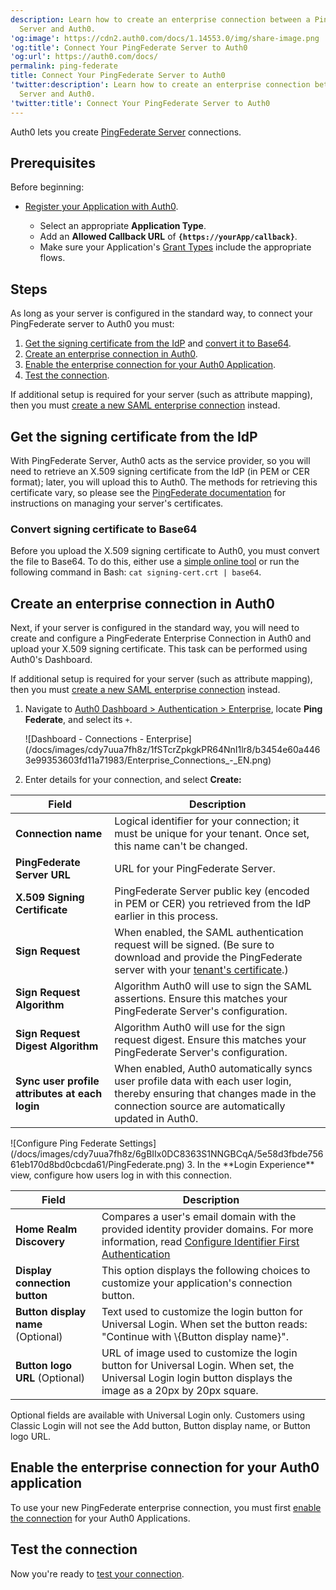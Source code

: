 ```yaml
---
description: Learn how to create an enterprise connection between a PingFederate
  Server and Auth0.
'og:image': https://cdn2.auth0.com/docs/1.14553.0/img/share-image.png
'og:title': Connect Your PingFederate Server to Auth0
'og:url': https://auth0.com/docs/
permalink: ping-federate
title: Connect Your PingFederate Server to Auth0
'twitter:description': Learn how to create an enterprise connection between a PingFederate
  Server and Auth0.
'twitter:title': Connect Your PingFederate Server to Auth0
---
```

Auth0 lets you create [PingFederate Server](https://documentation.pingidentity.com/pingfederate/pf84/#gettingStartedGuide/concept/gettingStarted.html) connections.

## Prerequisites

Before beginning:

* [Register your Application with Auth0](/docs/get-started/auth0-overview/create-applications).

  + Select an appropriate **Application Type**.
  + Add an **Allowed Callback URL** of **`{https://yourApp/callback}`**.
  + Make sure your Application's [Grant Types](/docs/get-started/applications/update-grant-types) include the appropriate flows.

## Steps

As long as your server is configured in the standard way, to connect your PingFederate server to Auth0 you must:

1. [Get the signing certificate from the IdP](#get-the-signing-certificate-from-the-idp) and [convert it to Base64](#convert-signing-certificate-to-base64).
2. [Create an enterprise connection in Auth0](#create-an-enterprise-connection-in-auth0).
3. [Enable the enterprise connection for your Auth0 Application](#enable-the-enterprise-connection-for-your-auth0-application).
4. [Test the connection](#test-the-connection).

<Warning>

If additional setup is required for your server (such as attribute mapping), then you must [create a new SAML enterprise connection](/docs/authenticate/identity-providers/enterprise-identity-providers/saml) instead.

</Warning>

## Get the signing certificate from the IdP

With PingFederate Server, Auth0 acts as the service provider, so you will need to retrieve an X.509 signing certificate from the <Tooltip tip="Identity Provider (IdP): Service that stores and manages digital identities." cta="View Glossary" href="/docs/glossary?term=IdP">IdP</Tooltip> (in PEM or CER format); later, you will upload this to Auth0. The methods for retrieving this certificate vary, so please see the [PingFederate documentation](https://documentation.pingidentity.com/pingfederate/pf84/index.shtml#concept_digitalSignatureSettings.html) for instructions on managing your server's certificates.

### Convert signing certificate to Base64

Before you upload the X.509 signing certificate to Auth0, you must convert the file to Base64. To do this, either use a [simple online tool](https://www.base64decode.org/) or run the following command in Bash: `cat signing-cert.crt | base64`.

## Create an enterprise connection in Auth0

Next, if your server is configured in the standard way, you will need to create and configure a PingFederate Enterprise Connection in Auth0 and upload your X.509 signing certificate. This task can be performed using Auth0's Dashboard.

<Warning>

If additional setup is required for your server (such as attribute mapping), then you must [create a new SAML enterprise connection](/docs/authenticate/identity-providers/enterprise-identity-providers/saml) instead.

</Warning>

1. Navigate to [Auth0 Dashboard > Authentication > Enterprise](https://manage.auth0.com/#/connections/enterprise), locate **Ping Federate**, and select its `+`.

   <Frame>![Dashboard - Connections - Enterprise](/docs/images/cdy7uua7fh8z/1fSTcrZpkgkPR64NnI1lr8/b3454e60a4463e99353603fd11a71983/Enterprise_Connections_-_EN.png)</Frame>
2. Enter details for your connection, and select **Create:**

<table class="table"><thead>
<tr>
<th>Field</th>
<th>Description</th>
</tr>
</thead>
<tbody>
<tr>
<td><strong>Connection name</strong></td>
<td>Logical identifier for your connection; it must be unique for your tenant. Once set, this name can't be changed.</td>
</tr>
<tr>
<td><strong>PingFederate Server URL</strong></td>
<td>URL for your PingFederate Server.</td>
</tr>
<tr>
<td><strong>X.509 Signing Certificate</strong></td>
<td>PingFederate Server public key (encoded in PEM or CER) you retrieved from the IdP earlier in this process.</td>
</tr>
<tr>
<td><strong>Sign Request</strong></td>
<td>When enabled, the SAML authentication request will be signed. (Be sure to download and provide the PingFederate server with your <a href="https://{yourDomain}/pem">tenant's certificate</a>.)</td>
</tr>
<tr>
<td><strong>Sign Request Algorithm</strong></td>
<td>Algorithm Auth0 will use to sign the SAML assertions. Ensure this matches your PingFederate Server's configuration.</td>
</tr>
<tr>
<td><strong>Sign Request Digest Algorithm</strong></td>
<td>Algorithm Auth0 will use for the sign request digest. Ensure this matches your PingFederate Server's configuration.</td>
</tr>
<tr>
<td><strong>Sync user profile attributes at each login</strong></td>
<td>When enabled, Auth0 automatically syncs user profile data with each user login, thereby ensuring that changes made in the connection source are automatically updated in Auth0.</td>
</tr>
</tbody>
</table>

   <Frame>![Configure Ping Federate Settings](/docs/images/cdy7uua7fh8z/6gBIIx0DC8363S1NNGBCqA/5e58d3fbde75661eb170d8bd0cbcda61/PingFederate.png)</Frame>
3. In the **Login Experience** view, configure how users log in with this connection.

<table class="table"><thead>
<tr>
<th><strong>Field</strong></th>
<th><strong>Description</strong></th>
</tr>
</thead>
<tbody>
<tr>
<td><strong>Home Realm Discovery</strong></td>
<td>Compares a user's email domain with the provided identity provider domains. For more information, read <a href="/docs/authenticate/login/auth0-universal-login/identifier-first">Configure Identifier First Authentication</a></td>
</tr>
<tr>
<td><strong>Display connection button</strong></td>
<td>This option displays the following choices to customize your application's connection button.</td>
</tr>
<tr>
<td><strong>Button display name</strong> (Optional)</td>
<td>Text used to customize the login button for Universal Login. When set the button reads: "Continue with \{Button display name}".</td>
</tr>
<tr>
<td><strong>Button logo URL</strong> (Optional)</td>
<td>URL of image used to customize the login button for Universal Login. When set, the Universal Login login button displays the image as a 20px by 20px square.</td>
</tr>
</tbody>
</table>

   <Callout icon="file-lines" color="#0EA5E9" iconType="regular">

   Optional fields are available with Universal Login only. Customers using Classic Login will not see the Add button, Button display name, or Button logo URL.

   </Callout>

## Enable the enterprise connection for your Auth0 application

To use your new PingFederate enterprise connection, you must first [enable the connection](/docs/authenticate/identity-providers/enterprise-identity-providers/enable-enterprise-connections) for your Auth0 Applications.

## Test the connection

Now you're ready to [test your connection](/docs/authenticate/identity-providers/enterprise-identity-providers/test-enterprise-connections).